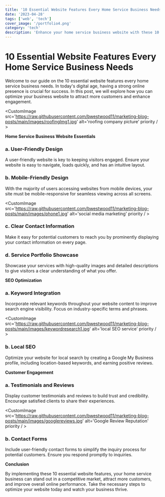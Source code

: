 ```yaml
---
title: '10 Essential Website Features Every Home Service Business Needs'
date: '2023-04-28'
tags: ['web', 'tech']
cover_image: '/portfolio4.png'
category: 'tech'
description: 'Enhance your home service business website with these 10 essential features. Improve user experience, boost SEO, and attract more customers.'
---
```


# 10 Essential Website Features Every Home Service Business Needs

Welcome to our guide on the 10 essential website features every home service business needs. In today's digital age, having a strong online presence is crucial for success. In this post, we will explore how you can optimize your business website to attract more customers and enhance engagement.

<CustomImage src='https://raw.githubusercontent.com/bwestwood11/marketing-blog-posts/main/images/roofingImg1.jpg' alt='roofing company picture' priority / >

 **Home Service Business Website Essentials**

 ### a. User-Friendly Design

A user-friendly website is key to keeping visitors engaged. Ensure your website is easy to navigate, loads quickly, and has an intuitive layout.

### b. Mobile-Friendly Design

With the majority of users accessing websites from mobile devices, your site must be mobile-responsive for seamless viewing across all screens.

<CustomImage src='https://raw.githubusercontent.com/bwestwood11/marketing-blog-posts/main/images/phone1.jpg' alt='social media marketing' priority / >

### c. Clear Contact Information

Make it easy for potential customers to reach you by prominently displaying your contact information on every page.

### d. Service Portfolio Showcase

Showcase your services with high-quality images and detailed descriptions to give visitors a clear understanding of what you offer.

**SEO Optimization**

### a. Keyword Integration

Incorporate relevant keywords throughout your website content to improve search engine visibility. Focus on industry-specific terms and phrases.

<CustomImage src='https://raw.githubusercontent.com/bwestwood11/marketing-blog-posts/main/images/keywordresearch1.jpg' alt='local SEO service' priority / >

### b. Local SEO

Optimize your website for local search by creating a Google My Business profile, including location-based keywords, and earning positive reviews.

**Customer Engagement**

### a. Testimonials and Reviews

Display customer testimonials and reviews to build trust and credibility. Encourage satisfied clients to share their experiences.

<CustomImage src='https://raw.githubusercontent.com/bwestwood11/marketing-blog-posts/main/images/googlereviews.jpg' alt='Google Review Reputation' priority / >

### b. Contact Forms

Include user-friendly contact forms to simplify the inquiry process for potential customers. Ensure you respond promptly to inquiries.

**Conclusion**

By implementing these 10 essential website features, your home service business can stand out in a competitive market, attract more customers, and improve overall online performance. Take the necessary steps to optimize your website today and watch your business thrive.